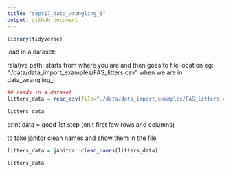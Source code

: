 ```yaml
---
title: "sept17_data_wrangling_i"
output: github_document
---
```


```r
library(tidyverse)
```

load in a dataset: 

relative path: starts from where you are and then goes to file location 
eg: "./data/data_import_examples/FAS_litters.csv" when we are in data_wrangling_i 


```r
## reads in a dataset 
litters_data = read_csv(file="./data/data_import_examples/FAS_litters.csv")

litters_data 

```

print data = good 1st step (onlt first few rows and columns)

to take janitor clean names and show them in the file 
```r
litters_data = janitor::clean_names(litters_data)

litters_data
```






